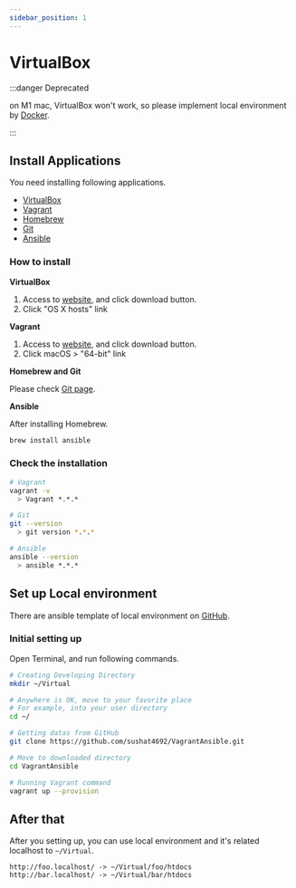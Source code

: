 ```yaml
---
sidebar_position: 1
---
```


# VirtualBox

:::danger Deprecated

on M1 mac, VirtualBox won't work, so please implement local environment by [Docker](/docs/env/docker).

:::

## Install Applications

You need installing following applications.

- [VirtualBox](https://www.virtualbox.org/)
- [Vagrant](https://www.vagrantup.com/)
- [Homebrew](https://brew.sh/)
- [Git](https://git-scm.com/)
- [Ansible](https://www.ansible.com/)

### How to install

**VirtualBox**

1. Access to [website](https://www.virtualbox.org/), and click download button.
2. Click "OS X hosts" link

**Vagrant**

1. Access to [website](https://www.vagrantup.com/), and click download button.
2. Click macOS > "64-bit" link

**Homebrew and Git**

Please check [Git page](/docs/env/git).

**Ansible**

After installing Homebrew.

```bash
brew install ansible
```

### Check the installation

```bash
# Vagrant
vagrant -v
  > Vagrant *.*.*

# Git
git --version
  > git version *.*.*

# Ansible
ansible --version
  > ansible *.*.*
```

## Set up Local environment

There are ansible template of local environment on [GitHub](https://github.com/sushat4692/VagrantAnsible).

### Initial setting up

Open Terminal, and run following commands.

```bash
# Creating Developing Directory
mkdir ~/Virtual

# Anywhere is OK, move to your favorite place
# For example, into your user directory
cd ~/

# Getting datas from GitHub
git clone https://github.com/sushat4692/VagrantAnsible.git

# Move to downloaded directory
cd VagrantAnsible

# Running Vagrant command
vagrant up --provision
```

## After that

After you setting up, you can use local environment and it's related localhost to `~/Virtual`.

```
http://foo.localhost/ -> ~/Virtual/foo/htdocs
http://bar.localhost/ -> ~/Virtual/bar/htdocs
```
